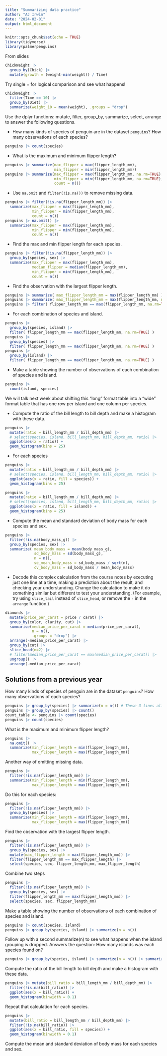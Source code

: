 ```yaml
---
title: "Summarizing data practice"
author: "AJ Irwin"
date: "2024-02-01"
output: html_document
---
```


```r
knitr::opts_chunk$set(echo = TRUE)
library(tidyverse)
library(palmerpenguins)
```

From slides

```r
ChickWeight |> 
  group_by(Chick) |>
  mutate(growth = (weight-min(weight)) / Time)
```

Try single = for logical comparison and see what happens!

```r
ChickWeight |> 
  filter(Time == 10) |> 
  group_by(Diet) |> 
  summarize(weight_10 = mean(weight), .groups = "drop")
```


Use the dplyr functions: mutate, filter, group_by, summarize, select, arrange to answer the following questions.

* How many kinds of species of penguin are in the dataset `penguins`? How many observations of each species?

```r
penguins |> count(species)
```


* What is the maximum and minimum flipper length?

```r
penguins |> summarize(max_flipper = max(flipper_length_mm),
                      min_flipper = min(flipper_length_mm))
penguins |> summarize(max_flipper = max(flipper_length_mm, na.rm=TRUE),
                      min_flipper = min(flipper_length_mm, na.rm=TRUE),
                      count = n())

```

* Use `na.omit` and `filter(!is.na())` to remove missing data.

```r
penguins |> filter(!is.na(flipper_length_mm)) |>
  summarize(max_flipper = max(flipper_length_mm),
            min_flipper = min(flipper_length_mm),
            count = n())
penguins |> na.omit() |>
  summarize(max_flipper = max(flipper_length_mm),
            min_flipper = min(flipper_length_mm),
            count = n())

```

* Find the max and min flipper length for each species.

```r
penguins |> filter(!is.na(flipper_length_mm)) |>
  group_by(species, sex) |>
  summarize(max_flipper = max(flipper_length_mm),
            median_flipper = median(flipper_length_mm),
            min_flipper = min(flipper_length_mm),
            count = n())
```


* Find the observation with the largest flipper length.

```r
penguins |> summarize( max_flipper_length_mm = max(flipper_length_mm) )
penguins |> summarize( max_flipper_length_mm = max(flipper_length_mm, na.rm=TRUE) )
penguins |> filter( flipper_length_mm == max(flipper_length_mm, na.rm=TRUE) )
```

  * For each combination of species and island.

```r
penguins |>
  group_by(species, island) |> 
  filter( flipper_length_mm == max(flipper_length_mm, na.rm=TRUE) )
penguins |>
  group_by(species) |> 
  filter( flipper_length_mm == max(flipper_length_mm, na.rm=TRUE) )
penguins |>
  group_by(island) |> 
  filter( flipper_length_mm == max(flipper_length_mm, na.rm=TRUE) )
```


* Make a table showing the number of observations of each combination of species and island.

```r
penguins |> 
  count(island, species)

```

We will talk next week about shifting this "long" format table into a "wide" format table that has one row per island and one column per species.

* Compute the ratio of the bill length to bill depth and make a histogram with these data.

```r
penguins |> 
  mutate(ratio = bill_length_mm / bill_depth_mm) |>
  # select(species, island, bill_length_mm, bill_depth_mm, ratio) |>
  ggplot(aes(x = ratio)) +
  geom_histogram(bins = 25)
```

  * For each species

```r
penguins |> 
  mutate(ratio = bill_length_mm / bill_depth_mm) |>
  # select(species, island, bill_length_mm, bill_depth_mm, ratio) |>
  ggplot(aes(x = ratio, fill = species)) +
  geom_histogram(bins = 25)
```

```r
penguins |> 
  mutate(ratio = bill_length_mm / bill_depth_mm) |>
  # select(species, island, bill_length_mm, bill_depth_mm, ratio) |>
  ggplot(aes(x = ratio, fill = island)) +
  geom_histogram(bins = 25)
```

* Compute the mean and standard deviation of body mass for each species and sex.

```r
penguins |>
  filter(!is.na(body_mass_g)) |>
  group_by(species, sex) |>
  summarize( mean_body_mass = mean(body_mass_g),
             sd_body_mass = sd(body_mass_g),
             n = n(),
             se_mean_body_mass = sd_body_mass / sqrt(n),
             cv_body_mass = sd_body_mass / mean_body_mass)

```


* Decode this complex calculation from the course notes by executing just one line at a time, making a prediction about the result, and checking your understanding. Change the calculation to make it do something similar but different to test your understanding. (For example, try using `slice_tail` instead of `slice_head`, or remove the `-` in the `arrange` function.)

```r
diamonds |>
  mutate(price_per_carat = price / carat) |>
  group_by(color, clarity, cut) |>
  summarise(median_price_per_carat = median(price_per_carat), 
            n = n(),
            .groups = "drop") |>
  arrange(-median_price_per_carat) |>
  group_by(cut) |>
  slice_head(n=2) |>
  # filter(median_price_per_carat == max(median_price_per_carat)) |>
  ungroup() |>
  arrange(-median_price_per_carat)
```


## Solutions from a previous year

How many kinds of species of penguin are in the dataset `penguins`? How many observations of each species?

```r
penguins |> group_by(species) |> summarize(n = n()) # These 3 lines all do the same thing
penguins |> group_by(species) |> count()
count_table <- penguins |> count(species)
penguins |> count(species)
```

What is the maximum and minimum flipper length?

```r
penguins |> 
  na.omit() |>
  summarize(min_flipper_length = min(flipper_length_mm),
            max_flipper_length = max(flipper_length_mm))
```

Another way of omitting missing data.

```r
penguins |> 
  filter(!is.na(flipper_length_mm)) |>
  summarize(min_flipper_length = min(flipper_length_mm),
            max_flipper_length = max(flipper_length_mm))
```

Do this for each species:

```r
penguins |> 
  filter(!is.na(flipper_length_mm)) |>
  group_by(species) |>
  summarize(min_flipper_length = min(flipper_length_mm),
            max_flipper_length = max(flipper_length_mm))
```


Find the observation with the largest flipper length.

```r
penguins |>
  filter(!is.na(flipper_length_mm)) |>
  group_by(species, sex) |>
  mutate(max_flipper_length = max(flipper_length_mm)) |>
  filter(flipper_length_mm == max_flipper_length) |>
  select(species, sex, flipper_length_mm, max_flipper_length)
```

Combine two steps

```r
penguins |>
  filter(!is.na(flipper_length_mm)) |>
  group_by(species, sex) |>
  filter(flipper_length_mm == max(flipper_length_mm)) |>
  select(species, sex, flipper_length_mm)
```

Make a table showing the number of observations of each combination of species and island.

```r
penguins |> count(species, island)
penguins |> group_by(species, island) |> summarize(n = n())
```

Follow up with a second summarize(n) to see what happens when the island grouping is dropped.
Answers the question: How many islands was each species found on?

```r
penguins |> group_by(species, island) |> summarize(n = n()) |> summarize(n = n())
```

Compute the ratio of the bill length to bill depth and make a histogram with these data.

```r
penguins |> mutate(bill_ratio = bill_length_mm / bill_depth_mm) |>
  filter(!is.na(bill_ratio)) |>
  ggplot(aes(x = bill_ratio)) +
  geom_histogram(binwidth = 0.1)
```


Repeat that calculation for each species.

```r
penguins |> 
  mutate(bill_ratio = bill_length_mm / bill_depth_mm) |>
  filter(!is.na(bill_ratio)) |>
  ggplot(aes(x = bill_ratio, fill = species)) +
  geom_histogram(binwidth = 0.1)

```

Compute the mean and standard deviation of body mass for each species and sex.

```r

```


